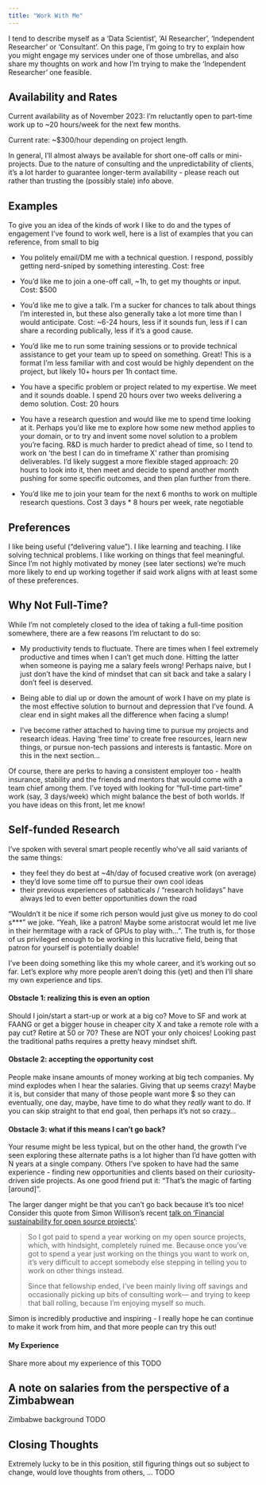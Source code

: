 ```yaml
---
title: "Work With Me"
---
```


I tend to describe myself as a 'Data Scientist', 'AI Researcher', 'Independent Researcher' or 'Consultant'. On this page, I'm going to try to explain how you might engage my services under one of those umbrellas, and also share my thoughts on work and how I'm trying to make the 'Independent Researcher' one feasible.

## Availability and Rates

Current availability as of November 2023: I'm reluctantly open to part-time work up to ~20 hours/week for the next few months.

Current rate: ~$300/hour depending on project length.

In general, I'll almost always be available for short one-off calls or mini-projects. Due to the nature of consulting and the unpredictability of clients, it's a lot harder to guarantee longer-term availability - please reach out rather than trusting the (possibly stale) info above. 

## Examples

To give you an idea of the kinds of work I like to do and the types of engagement I've found to work well, here is a list of examples that you can reference, from small to big

- You politely email/DM me with a technical question. I respond, possibly getting nerd-sniped by something interesting. Cost: free

- You'd like me to join a one-off call, ~1h, to get my thoughts or input. Cost: $500

- You'd like me to give a talk. I'm a sucker for chances to talk about things I'm interested in, but these also generally take a lot more time than I would anticipate. Cost: ~6-24 hours, less if it sounds fun, less if I can share a recording publically, less if it's a good cause.

- You'd like me to run some training sessions or to provide technical assistance to get your team up to speed on something. Great! This is a format I'm less familiar with and cost would be highly dependent on the project, but likely 10+ hours per 1h contact time. 

- You have a specific problem or project related to my expertise. We meet and it sounds doable. I spend 20 hours over two weeks delivering a demo solution. Cost: 20 hours

- You have a research question and would like me to spend time looking at it. Perhaps you'd like me to explore how some new method applies to your domain, or to try and invent some novel solution to a problem you're facing. R&D is much harder to predict ahead of time, so I tend to work on 'the best I can do in timeframe X' rather than promising deliverables. I'd likely suggest a more flexible staged approach: 20 hours to look into it, then meet and decide to spend another month pushing for some specific outcomes, and then plan further from there. 

- You'd like me to join your team for the next 6 months to work on multiple research questions. Cost 3 days * 8 hours per week, rate negotiable

## Preferences

I like being useful ("delivering value"). I like learning and teaching. I like solving technical problems. I like working on things that feel meaningful. Since I'm not highly motivated by money (see later sections) we're much more likely to end up working together if said work aligns with at least some of these preferences.

## Why Not Full-Time?

While I'm not completely closed to the idea of taking a full-time position somewhere, there are a few reasons I'm reluctant to do so:

- My productivity tends to fluctuate. There are times when I feel extremely productive and times when I can't get much done. Hitting the latter when someone is paying me a salary feels wrong! Perhaps naive, but I just don't have the kind of mindset that can sit back and take a salary I don't feel is deserved. 

- Being able to dial up or down the amount of work I have on my plate is the most effective solution to burnout and depression that I've found. A clear end in sight makes all the difference when facing a slump!

- I've become rather attached to having time to pursue my projects and research ideas. Having 'free time' to create free resources, learn new things, or pursue non-tech passions and interests is fantastic. More on this in the next section...

Of course, there are perks to having a consistent employer too - health insurance, stability and the friends and mentors that would come with a team chief among them. I've toyed with looking for "full-time part-time" work (say, 3 days/week) which might balance the best of both worlds. If you have ideas on this front, let me know! 

## Self-funded Research

I've spoken with several smart people recently who've all said variants of the same things: 

- they feel they do best at ~4h/day of focused creative work (on average)
- they'd love some time off to pursue their own cool ideas
- their previous experiences of sabbaticals / "research holidays" have always led to even better opportunities down the road

"Wouldn't it be nice if some rich person would just give us money to do cool s***" we joke. "Yeah, like a patron! Maybe some aristocrat would let me live in their hermitage with a rack of GPUs to play with...". The truth is, for those of us privileged enough to be working in this lucrative field, being that patron for yourself is potentially doable! 

I've been doing something like this my whole career, and it's working out so far. Let's explore why more people aren't doing this (yet) and then I'll share my own experience and tips.

#### Obstacle 1: realizing this is even an option

Should I join/start a start-up or work at a big co? Move to SF and work at FAANG or get a bigger house in cheaper city X and take a remote role with a pay cut? Retire at 50 or 70? These are NOT your only choices! Looking past the traditional paths requires a pretty heavy mindset shift.

#### Obstacle 2: accepting the opportunity cost

People make insane amounts of money working at big tech companies. My mind explodes when I hear the salaries. Giving that up seems crazy! Maybe it is, but consider that many of those people want more $ so they can eventually, one day, maybe, have time to do what they *really* want to do. If you can skip straight to that end goal, then perhaps it's not so crazy...

#### Obstacle 3: what if this means I can't go back?

Your resume might be less typical, but on the other hand, the growth I've seen exploring these alternate paths is a lot higher than I'd have gotten with N years at a single company. Others I've spoken to have had the same experience - finding new opportunities and clients based on their curiosity-driven side projects. As one good friend put it: "That’s the magic of farting [around]".

The larger danger might be that you can't go back because it's too nice! Consider this quote from Simon Willison's recent [talk on 'Financial sustainability for open source projects'](https://simonwillison.net/2023/Nov/10/universe/):

> So I got paid to spend a year working on my open source projects, which, with hindsight, completely ruined me. Because once you’ve got to spend a year just working on the things you want to work on, it’s very difficult to accept somebody else stepping in telling you to work on other things instead.
>
> Since that fellowship ended, I’ve been mainly living off savings and occasionally picking up bits of consulting work— and trying to keep that ball rolling, because I’m enjoying myself so much.

Simon is incredibly productive and inspiring - I really hope he can continue to make it work from him, and that more people can try this out!

#### My Experience

Share more about my experience of this TODO

## A note on salaries from the perspective of a Zimbabwean

Zimbabwe background TODO

## Closing Thoughts

Extremely lucky to be in this position, still figuring things out so subject to change, would love thoughts from others, ... TODO